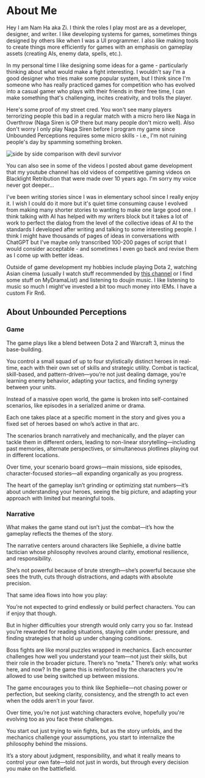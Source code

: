 <main>
<div class="m-2 mdx-content">

# About Me

Hey I am Nam Ha aka Zi. I think the roles I play most are as a developer, designer, and writer. I like developing systems for games, sometimes things designed by others like when I was a UI programmer. I also like making tools to create things more efficiently for games with an emphasis on gameplay assets (creating AIs, enemy data, spells, etc.).

In my personal time I like designing some ideas for a game - particularly thinking about what would make a fight interesting. I wouldn't say I'm a good designer who tries make some popular system, but I think since I'm someone who has really practiced games for competition who has evolved into a casual gamer who plays with their friends in their free time, I can make something that's challenging, incites creativity, and trolls the player.

Here's some proof of my street cred. You won't see many players terrorizing people this bad in a regular match with a micro hero like Naga in Overthrow (Naga Siren is OP there but many people don't micro well). Also don't worry I only play Naga Siren before I program my game since Unbounded Perceptions requires some micro skills - i.e., I'm not ruining people's day by spamming something broken.

<img
  src="images/InsaneNaga.png"
  alt="side by side comparison with devil survivor"
/>

You can also see in some of the videos I posted about game development that my youtube channel has old videos of competitive gaming videos on Blacklight Retribution that were made over 10 years ago. I'm sorry my voice never got deeper...

I've been writing stories since I was in elementary school since I really enjoy it. I wish I could do it more but it's quiet time consuming cause I evolved from making many shorter stories to wanting to make one large good one. I think talking with AI has helped with my writers block but it takes a lot of work to perfect the dialog from the level of the collective ideas of AI to the standards I developed after writing and talking to some interesting people. I think I might have thousands of pages of ideas in conversations with ChatGPT but I've maybe only transcribed 100-200 pages of script that I would consider acceptable - and sometimes I even go back and revise them as I come up with better ideas.

Outside of game development my hobbies include playing Dota 2, watching Asian cinema (usually I watch stuff recommended by [this channel](https://www.youtube.com/@Asian_Movie_Enthusiast) or I find some stuff on MyDramaList) and listening to doujin music. I like listening to music so much I might've invested a bit too much money into IEMs. I have a custom Fir Rn6.

## About Unbounded Perceptions

### Game

The game plays like a blend between Dota 2 and Warcraft 3, minus the base-building.

You control a small squad of up to four stylistically distinct heroes in real-time, each with their own set of skills and strategic utility.
Combat is tactical, skill-based, and pattern-driven—you’re not just dealing damage, you’re learning enemy behavior, adapting your tactics, and finding synergy between your units.

Instead of a massive open world, the game is broken into self-contained scenarios, like episodes in a serialized anime or drama.

Each one takes place at a specific moment in the story and gives you a fixed set of heroes based on who’s active in that arc.

The scenarios branch narratively and mechanically, and the player can tackle them in different orders, leading to non-linear storytelling—including past memories, alternate perspectives, or simultaneous plotlines playing out in different locations.

Over time, your scenario board grows—main missions, side episodes, character-focused stories—all expanding organically as you progress.

The heart of the gameplay isn’t grinding or optimizing stat numbers—it’s about understanding your heroes, seeing the big picture, and adapting your approach with limited but meaningful tools.

### Narrative

What makes the game stand out isn’t just the combat—it’s how the gameplay reflects the themes of the story.

The narrative centers around characters like Sephielle, a divine battle tactician whose philosophy revolves around clarity, emotional resilience, and responsibility.

She’s not powerful because of brute strength—she’s powerful because she sees the truth, cuts through distractions, and adapts with absolute precision.

That same idea flows into how you play:

You’re not expected to grind endlessly or build perfect characters. You can if enjoy that though.

But in higher difficulties your strength would only carry you so far. Instead you’re rewarded for reading situations, staying calm under pressure, and finding strategies that hold up under changing conditions.

Boss fights are like moral puzzles wrapped in mechanics. Each encounter challenges how well you understand your team—not just their skills, but their role in the broader picture.
There’s no “meta.” There’s only: what works here, and now? In the game this is reinforced by the characters you're allowed to use being switched up between missions.

The game encourages you to think like Sephielle—not chasing power or perfection, but seeking clarity, consistency, and the strength to act even when the odds aren’t in your favor.

Over time, you’re not just watching characters evolve, hopefully you're evolving too as you face these challenges.

You start out just trying to win fights, but as the story unfolds, and the mechanics challenge your assumptions, you start to internalize the philosophy behind the missions.

It’s a story about judgment, responsibility, and what it really means to control your own fate—told not just in words, but through every decision you make on the battlefield.

</div>
</main>
